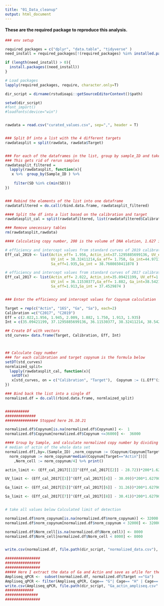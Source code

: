 ```yaml
---
title: "01_Data_cleanup"
output: html_document
---
```


#### These are the required package to reproduce this analysis.

```r

### env setup

required_packages = c("dplyr", "data.table", "tidyverse" )
need_install = required_packages[!(required_packages) %in% installed.packages()]

if (length(need_install) > 0){
  install.packages((need_install))
}

# Load packages
lapply(required_packages, require, character.only=T)

dir_script = dirname(rstudioapi::getSourceEditorContext()$path)

setwd(dir_script)
#font_import()
#loadfonts(device="win")



```


```r
rawdata = read.csv("curated_values.csv", sep=",", header = T)


### Split Df into a list with the 4 different targets
rawdatasplit = split(rawdata, rawdata$Target) 


### For each of the dataframes in the list, group by sample_ID and take the one with lowest SD
### This gets rid of rerun samples
rawdatasplit_filtered = 
  lapply(rawdatasplit, function(x){
   x %>%  group_by(Sample_ID ) %>% 
    
    filter(SD %in% c(min(SD)))
})


### Rebind the elements of the list into one dataframe
rawdatafiltered = do.call(rbind.data.frame, rawdatasplit_filtered)

#### Split the df into a list based on the calibration and target
rawdatasplit_cal = split(rawdatafiltered, list(rawdatafiltered$Calibration, rawdatafiltered$Target)) 

### Remove unecessary tables
rm(rawdatasplit,rawdata)

#### Calculating copy number, 200 is the volume of DNA elution, 1.627 is the dilution factor and 1.2 I don't remember right now

# efficiency and intercept values from standard curves of 2019 calibration
Eff_cal_2019 <- list(Actin_eff= 1.956, Actin_int=37.1295885699136, UV_eff=2.009,
                     UV_int = 38.32411214,Ga_eff= 1.750, Ga_int=44.97112553,
                     Sa_eff=1.935,Sa_int = 38.7608650411878 )

# efficiency and intercept values from standard curves of 2017 calibration
Eff_cal_2017 <- list(Actin_eff= 2.022, Actin_int=35.09421199, UV_eff=1.945,
                     UV_int = 36.11530377,Ga_eff= 1.882, Ga_int=38.54214641,
                     Sa_eff=1.913,Sa_int = 37.4529874 )


### Enter the efficiency and intercept values for Copynum calculation

Target = rep(c("Actin", "16S", "Ga", "Sa"), each=2)
Calibration =c("C2017", "C2019")
Eff = c(2.022,1.956, 1.945, 2.009, 1.882, 1.750, 1.913, 1.935)
Int = c(35.09421199, 37.1295885699136, 36.11530377, 38.32411214, 38.54214641, 44.97112553, 37.4529874, 38.7608650411878)

## Create Df with vectors
std_curves= data.frame(Target, Calibration, Eff, Int)



## Calculate Copy number
### for each calibration and target copynum is the formula below
setDT(std_curves)
normlaized_split= 
  lapply(rawdatasplit_cal, function(x){
   setDT(x) 
   x[std_curves, on = c("Calibration", "Target"),  Copynum := (i.Eff^(i.Int-Ct))*200*1.627906977][]
})

### Bind back the list into a single df
normalized.df = do.call(rbind.data.frame, normlaized_split)


###########
##############
############### Stopped here 26.10.21

normalized.df$Copynum[is.na(normalized.df$Copynum)] <-  1
normalized.df$Copynum[normalized.df$Copynum <=36000] <-  36000

#### Group by Sample, and calculate normalized copy number by dividing by the actin value and multiplying by the 
# median of actin of the whole data set
normalized.df[,by=.(Sample_ID) ,norm_copynum := (Copynum/Copynum[Target=="Actin"])][,
  norm_copynum := norm_copynum*median(Copynum[Target=="Actin"])][ 
    ,Norm_cell := norm_copynum/4] %>% print()

actin_limit <- (Eff_cal_2017[[1]]^(Eff_cal_2017[[2]] - 28.72))*200*1.627906977

UV_limit <- (Eff_cal_2017[[3]]^(Eff_cal_2017[[4]] - 30.09))*200*1.627906977

Ga_limit <- (Eff_cal_2017[[5]]^(Eff_cal_2017[[6]] - 31.26))*200*1.627906977

Sa_limit <- (Eff_cal_2017[[7]]^(Eff_cal_2017[[8]] - 30.41))*200*1.627906977


# take all values below Calculated limit of detection

normalized.df$norm_copynum[is.na(normalized.df$norm_copynum)] <- 32000
normalized.df$norm_copynum[normalized.df$norm_copynum < 32000] <- 32000

normalized.df$Norm_cell[is.na(normalized.df$Norm_cell)] <- 8000
normalized.df$Norm_cell[normalized.df$Norm_cell < 8000] <- 8000


write.csv(normalized.df, file.path(dir_script, "normalized_data.csv"), row.names = FALSE) # export data in .csv
```

``` r
################
################
################
##### Here I extract the data of Ga and Actin and save as afile for the Ampliseq normalization
Ampliseq_qPCR <-  subset(normalized.df, normalized.df$Target =="Ga")
Ampliseq_qPCR <- filter(Ampliseq_qPCR, Cage== "G"| Cage== "H" | Cage== "E"| Cage== "F" )
write.csv(Ampliseq_qPCR, file.path(dir_script, "Ga_actin_ampliseq.csv" ), row.names = FALSE) # export data in .csv
#############
###############
################

```
